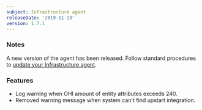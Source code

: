```yaml
---
subject: Infrastructure agent
releaseDate: '2019-11-13'
version: 1.7.1
---
```


### Notes

A new version of the agent has been released. Follow standard procedures to [update your Infrastructure agent](/docs/infrastructure/new-relic-infrastructure/installation/update-infrastructure-agent).

### Features

* Log warning when OHI amount of entity attributes exceeds 240.
* Removed warning message when system can't find upstart integration.
